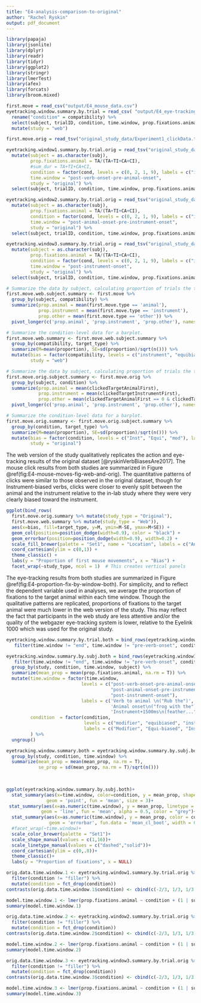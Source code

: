 ```yaml
---
title: "E4-analysis-comparison-to-original"
author: "Rachel Ryskin"
output: pdf_document
---
```


```r
library(papaja)
library(jsonlite)
library(dplyr)
library(readr)
library(tidyr)
library(ggplot2)
library(stringr)
library(lmerTest)
library(afex)
library(forcats)
library(broom.mixed)
```


```r
first.move = read_csv("output/E4_mouse_data.csv")
eyetracking.window.summary.by.trial = read_csv( "output/E4_eye-tracking_data.csv") %>% 
  rename("condition" = compatibility) %>% 
  select(subject, trialID, condition, time.window, prop.fixations.animal) %>% 
  mutate(study = "web")
```

```r

first.move.orig = read_tsv("original_study_data/Experiment1_clickData.txt") 

eyetracking.window1.summary.by.trial.orig = read_tsv("original_study_data/Experiment1_eye-tracking_verb.txt") %>% 
  mutate(subject = as.character(subj), 
         prop.fixations.animal = TA/(TA+TI+CA+CI),
         #sum_dur = TA+TI+CA+CI,
         condition = factor(cond, levels = c(0, 2, 1, 9), labels = c("instrument", "equibiased", "modifier", "filler")),
         time.window = "post-verb-onset-pre-animal-onset",
         study = "original") %>% 
  select(subject, trialID, condition, time.window, prop.fixations.animal, study)

eyetracking.window2.summary.by.trial.orig = read_tsv("original_study_data/Experiment1_eye-tracking_animal.txt")%>% 
  mutate(subject = as.character(subj), 
         prop.fixations.animal = TA/(TA+TI+CA+CI),
         condition = factor(cond, levels = c(0, 2, 1, 9), labels = c("instrument", "equibiased", "modifier", "filler")),
         time.window = "post-animal-onset-pre-instrument-onset",
         study = "original") %>% 
  select(subject, trialID, condition, time.window, prop.fixations.animal, study)

eyetracking.window3.summary.by.trial.orig = read_tsv("original_study_data/Experiment1_eye-tracking_instrument.txt")%>% 
  mutate(subject = as.character(subj), 
         prop.fixations.animal = TA/(TA+TI+CA+CI),
         condition = factor(cond, levels = c(0, 2, 1, 9), labels = c("instrument", "equibiased", "modifier", "filler")),
         time.window = "post-instrument-onset",
         study = "original") %>% 
  select(subject, trialID, condition, time.window, prop.fixations.animal, study)

```

```r
# Summarize the data by subject, calculating proportion of trials the the first move was to the animal, instrument, or other.
first.move.web.subject.summary <- first.move %>%
  group_by(subject, compatibility) %>%
  summarize(prop.animal = mean(first.move.type == 'animal'),
            prop.instrument = mean(first.move.type == 'instrument'),
            prop.other = mean(first.move.type == 'other')) %>%
  pivot_longer(c('prop.animal', 'prop.instrument', 'prop.other'), names_to="target_type", values_to="proportion")

# Summarize the condition-level data for a barplot.
first.move.web.summary <- first.move.web.subject.summary %>%
  group_by(compatibility, target_type) %>%
  summarize(M=mean(proportion), SE=sd(proportion)/sqrt(n())) %>% 
  mutate(bias = factor(compatibility, levels = c("instrument", "equibiased", "modifier") ),
         study = "web")
```

```r
# Summarize the data by subject, calculating proportion of trials the the first move was to the animal, instrument, or other.
first.move.orig.subject.summary <- first.move.orig %>%
  group_by(subject, condition) %>%
  summarize(prop.animal = mean(clickedTargetAnimalFirst),
            prop.instrument = mean(clickedTargetInstrumentFirst),
            prop.other = mean(clickedTargetAnimalFirst == 0 & clickedTargetInstrumentFirst == 0 )) %>%
  pivot_longer(c('prop.animal', 'prop.instrument', 'prop.other'), names_to="target_type", values_to="proportion")

# Summarize the condition-level data for a barplot.
first.move.orig.summary <- first.move.orig.subject.summary %>%
  group_by(condition, target_type) %>%
  summarize(M=mean(proportion), SE=sd(proportion)/sqrt(n())) %>% 
  mutate(bias = factor(condition, levels = c("Inst", "Equi", "mod"), labels = c("instrument", "equibiased", "modifier") ),
         study = "original")
```

The web version of the study qualitatively replicates the action and eye-tracking results of the original dataset [@ryskinVerbBiasesAre2017]. 
The mouse click results from both studies are summarized in Figure \@ref(fig:E4-mouse-moves-fig-web-and-orig).
The quantitative patterns of clicks were similar to those observed in the original dataset, though for Instrument-biased verbs, clicks were closer to evenly split between the animal and the instrument relative to the in-lab study where they were very clearly biased toward the instrument.


```r

ggplot(bind_rows(
  first.move.orig.summary %>% mutate(study_type = "Original"),
  first.move.web.summary %>% mutate(study_type = "Web")), 
  aes(x=bias, fill=target_type, y=M, ymin=M-SE, ymax=M+SE)) +
  geom_col(position=position_dodge(width=0.9), color = "black") +
  geom_errorbar(position=position_dodge(width=0.9), width=0.2) +
  scale_fill_brewer(palette = "Set1", name = "Location", labels = c("Animal", "Instrument", "Other")) +
  coord_cartesian(ylim = c(0,1)) +
  theme_classic() +
  labs(y = "Proportion of first mouse movements", x = "Bias") +
  facet_wrap(~study_type, ncol = 1)  # This creates vertical panels
```

The eye-tracking results from both studies are summarized in Figure \@ref(fig:E4-proportion-fix-by-window-both). 
For simplicity, and to reflect the dependent variable used in analyses, we average the proportion of fixations to the target animal within each time window.
Though the qualitative patterns are replicated, proportions of fixations to the target animal were much lower in the web version of the study. 
This may reflect the fact that participants in the web study are less attentive and/or the quality of the webgazer eye-tracking system is lower, relative to the Eyelink 1000 which was used for the original study. 

```r
eyetracking.window.summary.by.trial.both = bind_rows(eyetracking.window1.summary.by.trial.orig, eyetracking.window2.summary.by.trial.orig, eyetracking.window3.summary.by.trial.orig, eyetracking.window.summary.by.trial) %>% 
   filter(time.window != "end", time.window != "pre-verb-onset", condition != "filler" )
```

```r
eyetracking.window.summary.by.subj.both = bind_rows(eyetracking.window1.summary.by.trial.orig, eyetracking.window2.summary.by.trial.orig, eyetracking.window3.summary.by.trial.orig, eyetracking.window.summary.by.trial) %>% 
   filter(time.window != "end", time.window != "pre-verb-onset", condition != "filler" ) %>% 
  group_by(study, condition, time.window, subject) %>% 
  summarize(mean_prop = mean(prop.fixations.animal, na.rm = T)) %>% 
  mutate(time.window = factor(time.window, 
                            levels = c("post-verb-onset-pre-animal-onset",
                                       "post-animal-onset-pre-instrument-onset",
                                       "post-instrument-onset"),
                            labels = c('Verb to animal \n("Rub the")',
                                       'Animal onset\n("frog with the")',
                                       'Instrument+1500ms\n(feather...")')),
         condition  = factor(condition, 
                             levels = c("modifier", "equibiased", "instrument"), 
                             labels = c("Modifier", "Equi-biased", "Instrument"))
         ) %>% 
  ungroup()

eyetracking.window.summary.both = eyetracking.window.summary.by.subj.both %>% 
  group_by(study, condition, time.window) %>% 
  summarize(mean_prop = mean(mean_prop, na.rm = T), 
            se_prop = sd(mean_prop, na.rm = T)/sqrt(n()))
  
  
```


```r

ggplot(eyetracking.window.summary.by.subj.both)+
  stat_summary(aes(x=time.window, color=condition, y = mean_prop, shape = study), 
               geom = 'point', fun = 'mean', size = 3)+
 stat_summary(aes(x=as.numeric(time.window), y = mean_prop, linetype = study, group=paste(condition, study) ),
             geom = 'line', fun = 'mean', alpha = 0.5, color = "grey")+
  stat_summary(aes(x=as.numeric(time.window), y = mean_prop, color = condition, group = paste(condition , study)), 
                geom = 'errorbar', fun.data = 'mean_cl_boot', width = 0.05)+
  #facet_wrap(~time.window)+
  scale_color_brewer(palette = "Set1")+
  scale_shape_manual(values = c(1,16))+
  scale_linetype_manual(values = c("dashed","solid"))+
  coord_cartesian(ylim = c(0,.8))+
  theme_classic()+
  labs(y = "Proportion of fixations", x = NULL)
```
```r
orig.data.time.window.1 <- eyetracking.window1.summary.by.trial.orig %>% 
  filter(condition != "filler") %>% 
  mutate(condition = fct_drop(condition))
contrasts(orig.data.time.window.1$condition) <- cbind(c(-2/3, 1/3, 1/3), c(0, -1/2, 1/2))

model.time.window.1 <- lmer(prop.fixations.animal ~ condition + (1 | subject) + (1 | trialID), data=orig.data.time.window.1 )
summary(model.time.window.1)
```

```r
orig.data.time.window.2 <- eyetracking.window2.summary.by.trial.orig %>% 
  filter(condition != "filler") %>% 
  mutate(condition = fct_drop(condition))
contrasts(orig.data.time.window.2$condition) <- cbind(c(-2/3, 1/3, 1/3), c(0, -1/2, 1/2))

model.time.window.2 <- lmer(prop.fixations.animal ~ condition + (1 | subject) + (1 | trialID), data=orig.data.time.window.2 )
summary(model.time.window.2)
```

```r
orig.data.time.window.3 <- eyetracking.window3.summary.by.trial.orig %>% 
  filter(condition != "filler") %>% 
  mutate(condition = fct_drop(condition))
contrasts(orig.data.time.window.3$condition) <- cbind(c(-2/3, 1/3, 1/3), c(0, -1/2, 1/2))

model.time.window.3 <- lmer(prop.fixations.animal ~ condition + (1 | subject) + (1 | trialID), data=orig.data.time.window.3 )
summary(model.time.window.3)
```


